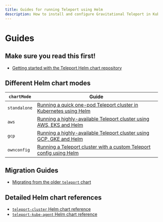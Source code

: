 ```yaml
---
title: Guides for running Teleport using Helm
description: How to install and configure Gravitational Teleport in Kubernetes using Helm
---
```


# Guides

## Make sure you read this first!

- [Getting started with the Teleport Helm chart repository](./guides/getting-started.mdx)

## Different Helm chart modes

| `chartMode` | Guide |
| - | - |
| `standalone` | [Running a quick one-pod Teleport cluster in Kubernetes using Helm](./guides/standalone.mdx) |
| `aws` | [Running a highly-available Teleport cluster using AWS, EKS and Helm](./guides/aws.mdx) |
| `gcp` | [Running a highly-available Teleport cluster using GCP, GKE and Helm](./guides/gcp.mdx) |
| `ownconfig` | [Running a Teleport cluster with a custom Teleport config using Helm](./guides/ownconfig.mdx) |

## Migration Guides

- [Migrating from the older `teleport` chart](./guides/migration.mdx)

## Detailed Helm chart references

- [`teleport-cluster` Helm chart reference](./guides/teleport-cluster-reference.mdx)
- [`teleport-kube-agent` Helm chart reference](./guides/teleport-kube-agent-reference.mdx)
